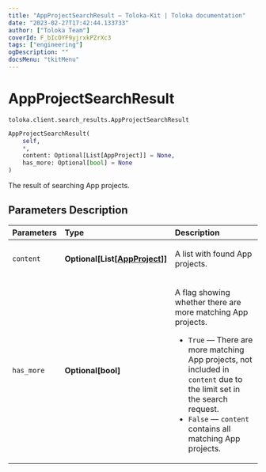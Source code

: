 ```yaml
---
title: "AppProjectSearchResult — Toloka-Kit | Toloka documentation"
date: "2023-02-27T17:42:44.133733"
author: ["Toloka Team"]
coverId: F_bIcOYF9yjrxkPZrXc3
tags: ["engineering"]
ogDescription: ""
docsMenu: "tkitMenu"
---
```


# AppProjectSearchResult
`toloka.client.search_results.AppProjectSearchResult`

```python
AppProjectSearchResult(
    self,
    *,
    content: Optional[List[AppProject]] = None,
    has_more: Optional[bool] = None
)
```

The result of searching App projects.

## Parameters Description

| Parameters | Type | Description |
| :----------| :----| :-----------|
`content`|**Optional\[List\[[AppProject](/docs/toloka-kit/reference/toloka.client.app.AppProject)\]\]**|<p>A list with found App projects.</p>
`has_more`|**Optional\[bool\]**|<p>A flag showing whether there are more matching App projects.</p> <ul> <li>`True` — There are more matching App projects, not included in `content` due to the limit set in the search request.</li> <li>`False` — `content` contains all matching App projects.</li> </ul>